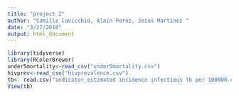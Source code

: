 ```yaml
---
title: "project 2"
author: "Camille Cavicchio, Alain Perez, Jesus Martinez "
date: "3/27/2018"
output: html_document
---
```


```r
library(tidyverse)
library(RColorBrewer)
under5mortality<-read_csv("under5mortality.csv")
hivprev<-read_csv("hivprevalence.csv")
tb<- read.csv("indicator_estimated incidence infectious tb per 100000.csv") 
View(tb)
```
